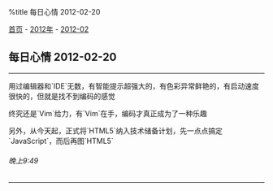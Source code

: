 %title 每日心情 2012-02-20

[[../../../index|首页]] - [[../index|2012年]] - [[index|2012-02]]
==每日心情 2012-02-20==
----
用过编辑器和`IDE`无数，有智能提示超强大的，有色彩异常鲜艳的，有启动速度很快的，但就是找不到编码的感觉

终究还是`Vim`给力，有`Vim`在手，编码才真正成为了一种乐趣

另外，从今天起，正式将`HTML5`纳入技术储备计划，先一点点搞定`JavaScript`，而后再图`HTML5`
======晚上9:49======
----
